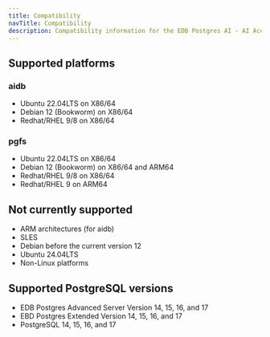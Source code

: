 ```yaml
---
title: Compatibility
navTitle: Compatibility
description: Compatibility information for the EDB Postgres AI - AI Accelerator Pipelines.
---
```


## Supported platforms

### aidb

* Ubuntu 22.04LTS on X86/64
* Debian 12 (Bookworm) on X86/64
* Redhat/RHEL 9/8 on X86/64

### pgfs

* Ubuntu 22.04LTS on X86/64
* Debian 12 (Bookworm) on X86/64 and ARM64
* Redhat/RHEL 9/8 on X86/64
* Redhat/RHEL 9 on ARM64

## Not currently supported

* ARM architectures (for aidb)
* SLES
* Debian before the current version 12
* Ubuntu 24.04LTS
* Non-Linux platforms

## Supported PostgreSQL versions

* EDB Postgres Advanced Server Version 14, 15, 16, and 17
* EBD Postgres Extended Version 14, 15, 16, and 17
* PostgreSQL 14, 15, 16, and 17
